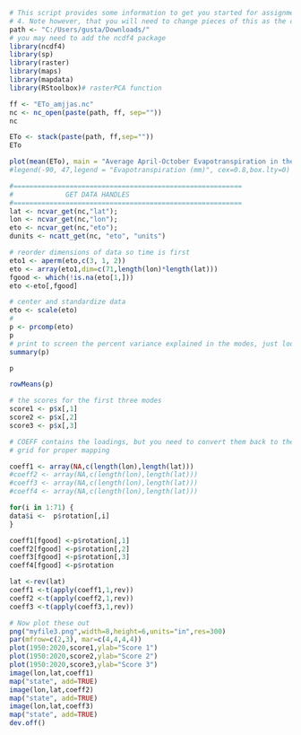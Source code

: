 
```{r}

# This script provides some information to get you started for assignment
# 4. Note however, that you will need to change pieces of this as the code
path <- "C:/Users/gusta/Downloads/"
# you may need to add the ncdf4 package
library(ncdf4)
library(sp)
library(raster)
library(maps)
library(mapdata)
library(RStoolbox)# rasterPCA function

ff <- "ETo_amjjas.nc"
nc <- nc_open(paste(path, ff, sep=""))
nc
```

```{r}
ETo <- stack(paste(path, ff,sep=""))
ETo

plot(mean(ETo), main = "Average April-October Evapotranspiration in the Western USA", ylab="Latitude", xlab="Longitude") 
#legend(-90, 47,legend = "Evapotranspiration (mm)", cex=0.8,box.lty=0)
```

```{r}
#=========================================================
#             GET DATA HANDLES
#=========================================================
lat <- ncvar_get(nc,"lat");
lon <- ncvar_get(nc,"lon");
eto <- ncvar_get(nc,"eto");
dunits <- ncatt_get(nc, "eto", "units")

# reorder dimensions of data so time is first
eto1 <- aperm(eto,c(3, 1, 2))
eto <- array(eto1,dim=c(71,length(lon)*length(lat)))
fgood <- which(!is.na(eto[1,]))
eto <-eto[,fgood]

# center and standardize data
eto <- scale(eto)
#
p <- prcomp(eto)
p
# print to screen the percent variance explained in the modes, just look at top 3 here
summary(p)
```

```{r}
p

rowMeans(p)

```

```{r}
# the scores for the first three modes
score1 <- p$x[,1]
score2 <- p$x[,2]
score3 <- p$x[,3]

# COEFF contains the loadings, but you need to convert them back to the
# grid for proper mapping

coeff1 <- array(NA,c(length(lon),length(lat)))
#coeff2 <- array(NA,c(length(lon),length(lat)))
#coeff3 <- array(NA,c(length(lon),length(lat)))
#coeff4 <- array(NA,c(length(lon),length(lat)))

for(i in 1:71) {
data$i <-  p$rotation[,i]
}

coeff1[fgood] <-p$rotation[,1]
coeff2[fgood] <-p$rotation[,2]
coeff3[fgood] <-p$rotation[,3]
coeff4[fgood] <-p$rotation

lat <-rev(lat)
coeff1 <-t(apply(coeff1,1,rev))
coeff2 <-t(apply(coeff2,1,rev))
coeff3 <-t(apply(coeff3,1,rev))

# Now plot these out
png("myfile3.png",width=8,height=6,units="in",res=300)
par(mfrow=c(2,3), mar=c(4,4,4,4))
plot(1950:2020,score1,ylab="Score 1")
plot(1950:2020,score2,ylab="Score 2")
plot(1950:2020,score3,ylab="Score 3")
image(lon,lat,coeff1)
map("state", add=TRUE)
image(lon,lat,coeff2)
map("state", add=TRUE)
image(lon,lat,coeff3)
map("state", add=TRUE)
dev.off()


```